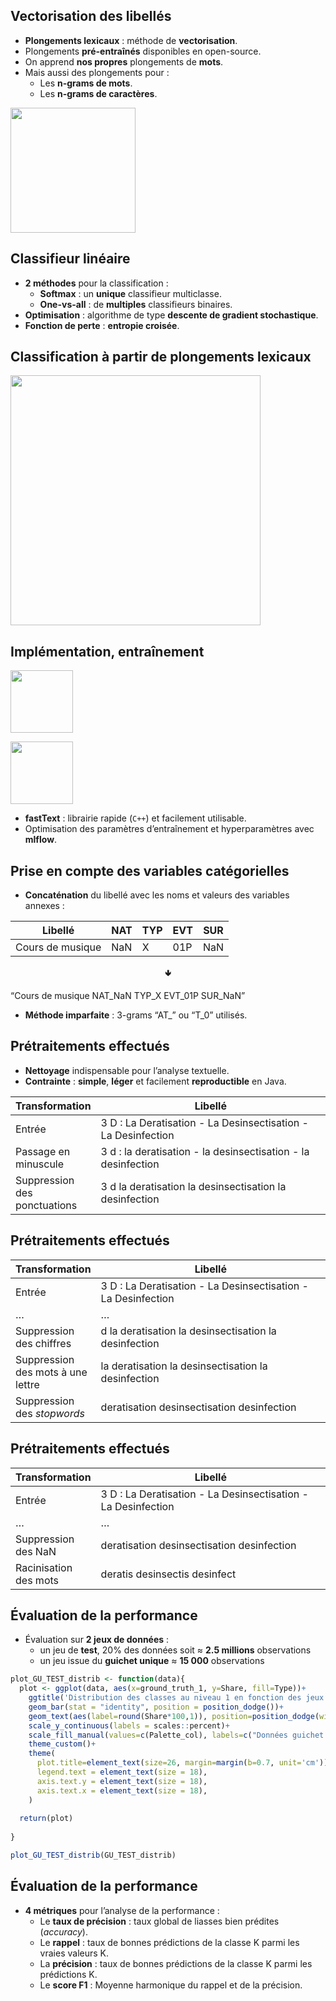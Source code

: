 

## Vectorisation des libellés

- [**Plongements lexicaux**]{.orange} : méthode de [**vectorisation**]{.blue2}.
- Plongements [**pré-entraînés**]{.orange} disponibles en open-source.
- On apprend [**nos propres**]{.orange} plongements de [**mots**]{.blue2}.
- Mais aussi des plongements pour :
  - Les [**n-grams de mots**]{.blue2}.
  - Les [**n-grams de caractères**]{.blue2}.

![](img/n-grams.png){height="200"}

## Classifieur linéaire

- [**2 méthodes**]{.orange} pour la classification : 
  - [**Softmax**]{.blue2} : un [**unique**]{.green2} classifieur multiclasse.
  - [**One-vs-all**]{.blue2} : de [**multiples**]{.green2} classifieurs binaires.
- [**Optimisation**]{.orange} : algorithme de type [**descente de gradient stochastique**]{.blue2}.
- [**Fonction de perte**]{.orange} : [**entropie croisée**]{.blue2}.

## Classification à partir de plongements lexicaux

![](img/fastText_desc_ape.png){height="400" fig-align="center"}

## Implémentation, entraînement

::: {layout-ncol=2}
![](img/fasttext.png){height="100"}

![](img/mlflow.png){height="100"}
:::

- [**fastText**]{.blue2} : librairie rapide (`C++`) et facilement utilisable.
- Optimisation des paramètres d'entraînement et hyperparamètres avec [**mlflow**]{.blue2}.

## Prise en compte des variables catégorielles

- [**Concaténation**]{.orange} du libellé avec les noms et valeurs des variables annexes :

Libellé | NAT | TYP | EVT | SUR | 
--------|-----|-----|-----|-----|
Cours de musique | NaN | X | 01P |NaN

<center>
&#129155;
</center>

"Cours de musique [NAT]{.green2}\_[NaN]{.blue2} [TYP]{.green2}\_[X]{.blue2} [EVT]{.green2}\_[01P]{.blue2} [SUR]{.green2}\_[NaN]{.blue2}"

- [**Méthode imparfaite**]{.orange} : 3-grams "AT_" ou "T_0" utilisés.

## Prétraitements effectués

-  [**Nettoyage**]{.orange} indispensable pour l'analyse textuelle.
- [**Contrainte**]{.orange} : [**simple**]{.blue2}, [**léger**]{.blue2} et facilement [**reproductible**]{.blue2} en Java.


Transformation | Libellé |
--|-------------|
Entrée | 3 D : La Deratisation - La Desinsectisation - La Desinfection |
Passage en minuscule | 3 d : la deratisation - la desinsectisation - la desinfection |
Suppression des ponctuations | 3 d la deratisation la desinsectisation la desinfection |

## Prétraitements effectués

Transformation | Libellé |
--|-------------|
Entrée | 3 D : La Deratisation - La Desinsectisation - La Desinfection |
... | ... |
Suppression des chiffres | d la deratisation la desinsectisation la desinfection |
Suppression des mots à une lettre | la deratisation la desinsectisation la desinfection |
Suppression des *stopwords* | deratisation desinsectisation desinfection |

## Prétraitements effectués

Transformation | Libellé |
--|-------------|
Entrée | 3 D : La Deratisation - La Desinsectisation - La Desinfection |
... | ... |
Suppression des NaN | deratisation desinsectisation desinfection |
Racinisation des mots | deratis desinsectis desinfect |



## Évaluation de la performance

- Évaluation sur [**2 jeux de données**]{.orange} :
  - un jeu de [**test**]{.blue2}, 20\% des données soit [$\approx$ **2.5 millions**]{.green2} observations
  - un jeu issue du [**guichet unique**]{.blue2} [$\approx$ **15 000**]{.green2} observations


```r

plot_GU_TEST_distrib <- function(data){
  plot <- ggplot(data, aes(x=ground_truth_1, y=Share, fill=Type))+
    ggtitle('Distribution des classes au niveau 1 en fonction des jeux de données')+
    geom_bar(stat = "identity", position = position_dodge())+
    geom_text(aes(label=round(Share*100,1)), position=position_dodge(width=0.9), vjust=-0.25, size=4)+
    scale_y_continuous(labels = scales::percent)+
    scale_fill_manual(values=c(Palette_col), labels=c("Données guichet unique", "Données test"))+
    theme_custom()+
    theme(
      plot.title=element_text(size=26, margin=margin(b=0.7, unit='cm')),
      legend.text = element_text(size = 18),
      axis.text.y = element_text(size = 18),
      axis.text.x = element_text(size = 18),
    )
  
  return(plot)
  
}

plot_GU_TEST_distrib(GU_TEST_distrib)


```



## Évaluation de la performance

- [**4 métriques**]{.orange} pour l'analyse de la performance : 
  - Le [**taux de précision**]{.blue2} : taux global de liasses bien prédites (*accuracy*).
  - Le [**rappel**]{.blue2} : taux de bonnes prédictions de la classe K parmi les vraies valeurs K.
  - La [**précision**]{.blue2} : taux de bonnes prédictions de la classe K parmi les prédictions K.
  - Le [**score F1**]{.blue2} : Moyenne harmonique du rappel et de la précision.

